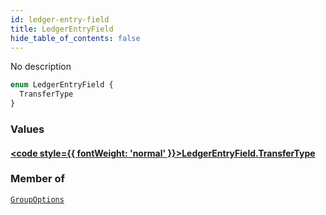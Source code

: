 ```yaml
---
id: ledger-entry-field
title: LedgerEntryField
hide_table_of_contents: false
---
```








No description

```graphql
enum LedgerEntryField {
  TransferType
}
```


### Values

#### [<code style={{ fontWeight: 'normal' }}>LedgerEntryField.<b>TransferType</b></code>](#) 
> 
> 



### Member of

[`GroupOptions`](/docs/testnet/graphql/inputs/group-options)  <Badge class="secondary" text="input"/>




